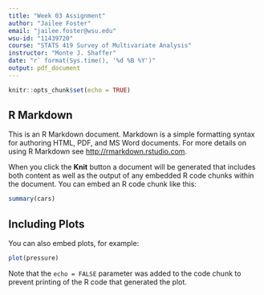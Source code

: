 ```yaml
---
title: "Week 03 Assignment"
author: "Jailee Foster"
email: "jailee.foster@wsu.edu"
wsu-id: "11439720"
course: "STATS 419 Survey of Multivariate Analysis"
instructor: "Monte J. Shaffer"
date: "r` format(Sys.time(), '%d %B %Y')"
output: pdf_document
---
```


```r
knitr::opts_chunk$set(echo = TRUE)
```

## R Markdown

This is an R Markdown document. Markdown is a simple formatting syntax for authoring HTML, PDF, and MS Word documents. For more details on using R Markdown see <http://rmarkdown.rstudio.com>.

When you click the **Knit** button a document will be generated that includes both content as well as the output of any embedded R code chunks within the document. You can embed an R code chunk like this:

```r
summary(cars)
```

## Including Plots

You can also embed plots, for example:

```r
plot(pressure)
```

Note that the `echo = FALSE` parameter was added to the code chunk to prevent printing of the R code that generated the plot.
